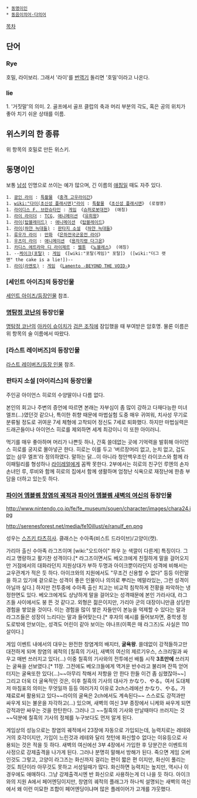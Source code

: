  * [[동명이인]]
 * [[동음이의어·다의어]]

[[목차]]

== 단어 ==

=== Rye ===

호밀, 라이보리.
그래서 '라이'를 [[번역기]] 돌리면 '호밀'이라고 나온다. 

=== lie ===

1. '거짓말'의 의미.
2. 골프에서 골프 클럽의 축과 머리 부분의 각도, 혹은 공의 위치가 좋아 치기 쉬운 상태를 이름.

== 위스키의 한 종류 ==

위 항목의 호밀로 만든 위스키.

== 동명이인 ==

보통 [[남성]] 인명으로 쓰이는 예가 많으며, 긴 이름의 [[애칭]]일 때도 자주 있다.

 1. [[광인 라이]] : [[특촬물]] 《[[충격 고우라이간]]》
 1. [[wiki:"다이(초신성 플래시맨)"라이]] : [[특촬물]] 《[[초신성 플래시맨]]》 (로컬명)
 1. [[라이디스 F. 브란슈타인]] : [[게임]] 《[[슈퍼로봇대전]]》 (애칭)
 1. [[라이 라이더]] : [[TCG]], [[애니메이션]] 《[[유희왕]]》
 1. [[라이(탑블레이드)]] : [[애니메이션]] 《[[탑블레이드]]》
 1. [[라이(하얀 늑대들)]] : [[판타지 소설]] 《[[하얀 늑대들]]》
 1. [[류우가 라이]] : [[만화]] 《[[은하전국군웅전 라이]]》
 1. [[우츠미 라이]] : [[애니메이션]] 《[[용자지령 다그온]]》
 1. [[카디스 에트라마 디 라이제르]] : [[웹툰]] 《[[노블레스]]》 (애칭)
 1. --[[케이크(포탈)]] : [[게임]] 《[wiki:"포탈(게임)" 포탈]》 ([wiki:"더그 랫맨" the cake is a lie!])--
 1. [[라이(라멘토)]] : [[게임]] 《[[Lamento -BEYOND THE VOID-]]》

=== [세인트 아이즈]의 등장인물 ===

[[세인트 아이즈/등장인물]] 참조.

=== [[명탐정 코난]]의 등장인물 ===

[[명탐정 코난]]의 [[아카이 슈이치]]가 [[검은 조직]]에 잠입했을 때 부여받은 암호명. 물론 이름은 위 항목의 술 이름에서 따왔다.

=== [라스트 레이버즈]의 등장인물 ===

[[라스트 레이버즈/등장 인물]] 참조.

=== 판타지 소설 [아이리스]의 등장인물 ===

주인공 아이언스 히로의 수양딸이나 다름 없다.

본인의 회고나 주변의 증언에 따르면 본래는 자부심이 좀 많이 강하고 다재다능한 미녀 엘프(…)였던것 같으나, 특이한 취향 때문에 마법실험 도중 매우 귀여워, 치사성 무기로 분류될 정도로 귀여운 7세 체형에 고착되어 정신도 7세로 퇴화했다. 하지만 마법실력은 드래곤들이나 아이언스 히로를 제외하면 세계 최강이니 이 또한 아이러니.

먹기를 매우 좋아하며 머리가 나쁜듯 하나, 간혹 쓸데없는 곳에 기억력을 발휘해 아이언스 히로를 궁지로 몰아넣곤 한다. 히로는 이를 두고 '버르장머리 없고, 눈치 없고, 겁도 없는 삼무 엘프'라 정의하였다. 말하는 닭…이 아니라 청안백우조인 라이코스와 함께 라이패밀리를 형성하나 [[라이레얼]]에게 꼼짝 못한다. 2부에서는 히로의 친구인 루엔의 손자 손녀인 루, 루비와 함께 히로의 집에서 함께 생활하며 엄청난 식욕으로 재정난에 한층 부담을 더하고 있는듯 하다.

=== [[파이어 엠블렘 창염의 궤적]]과 [[파이어 엠블렘 새벽의 여신]]의 등장인물 ===

http://www.nintendo.co.jp/fe/fe_museum/souen/character/images/chara24.jpg

http://serenesforest.net/media/fe10illust/e/ranulf_en.png

성우는 [[스즈키 타츠히사]]. 클래스는 수아족(비스트 드라이브)/고양이(캣).

가리아 출신 수아족 라그즈이며 [wiki:"오드아이" 좌우 눈 색깔이 다른게] 특징이다. 그리고 명랑하고 활기찬 성격이다.[* 라그즈이면서도 베오크에게 친절하게 말을 걸어오지만 거점에서의 대화라던지 지원상대가 부하 두명과 아이크뿐이라던지 성격에 비해서는 교우관계가 적은 듯 하다. 아이크와의 지원에서도 "무조건 신용할 수 없다" 등등 이런말을 하고 있기에 겉으로는 성격이 좋은 인물이나 의의로 뿌리는 메말라있는, 그런 성격이 아닐까 싶다.] 하지만 전투중에 수아족 출신 치고는 비교적 침착하게 전황을 파악하는 냉정한면도 있다.  베오크에게도 상냥하게 말을 걸어오는 성격때문에 본인 가라사대, 라그즈들 사이에서도 붕 뜬 것 같다고. 외형은 젊은이지만, 가리아 군의 대장이니만큼 상당한 경험을 쌓았을 것이다. 이는 경험을 많이 쌓은 자들만이 본능을 억제할 수 있다는 말과 라그즈들은 성장이 느리다는 말과 들어맞는다.[* 후자의 예시를 들어보자면, 중학생 정도로밖에 안보이는, 성격도 어린이 같아 보이는 야나프(이쪽은 매 라그즈)도 사실은 110살이다.]

게임 이벤트 내에서의 대우는 완전한 창염계의 배지터, '''굴욕왕'''. 쓸데없이 강적들하고만 대전하게 되며 창염의 궤적의 [칠흑의 기사], 새벽의 여신의 제르기우스, 스크리밀과 싸우고 매번 쓰러지고 있다(...) 이중 칠흑의 기사와의 전투에선 배틀 시작 '''3초만에''' 쓰러지는 굴욕을 선보였다.[* 11장. 그전에도 베오크들에게 역겨운 반수라고 불리며 잔뜩 얻어 터지는 굴욕또한 있다(...)~~아무리 착해서 저항을 안 한다 한들 이건 좀 심했잖아~~] 그리고 더욱 더 굴욕적인 것은, 이후 칠흑의 기사의 대사가  かなり、やる。여서 도대체 저 마침표의 의미는 무엇일까 등등 여러가지 이유로 2ch스레에선 かなり、やる。가 쟤료로써 활용되고 있다~~라이의 굴욕은 2ch에서도 계속된다~~
스스로도 강적과만 싸우게 되는 불운을 자각하고(...) 있으며, 새벽의 여신 3부 종장에서 니케와 싸우게 되면 강적과만 싸우는 것을 한탄한다. 그러나 그 ~~칠흑의 기사와 만날때마다 쓰러지는 것~~덕분에 칠흑의 기사의 정체를 누구보다도 먼저 알게 된다.

게임상의 성능으로는 창염의 궤적에서 23장에 자동으로 가입되는데, 능력치로는 레테와 거의 호각이지만, 가입이 느린것과 레테와 달리 첫턴에 화신할수 없다는 이유등으로 사용되는 것은 적을 듯 하다.
새벽의 여신에선 3부 4장에서 가입한 후 당분간은 이벤트의 사정으로 강제출격을 나가게 된다. 그러나 분명히 말해서 방해가 된다. 죽으면 게임 오버인것도 그렇고, 고양이 라그즈는 화신까지 걸리는 편이 짧은 편 이지만, 화신이 풀리는 것도 최단이라 아무것도 못하고 서성일때가 많다. 화신하면 능력치는 높지만, 역시나 이 경우에도 애매하다. 그냥 강제출격시엔 반 화신으로 사용하는게 더 나을 듯 하다. 아이크와의 지원 A에서 페어엔딩이지만, 창염의 궤적의 플래그가 하나씩 설명되는 새벽의 여신에서 왜 이런 미묘한 조합이 페어엔딩이냐며 많은 플레이어가 고개를 갸웃했다.
